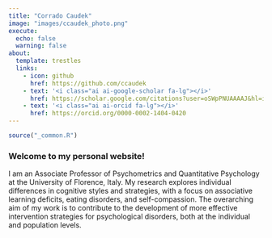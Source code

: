 ```yaml
---
title: "Corrado Caudek"
image: "images/ccaudek_photo.png"
execute: 
  echo: false
  warning: false
about:
  template: trestles
  links:
    - icon: github
      href: https://github.com/ccaudek
    - text: '<i class="ai ai-google-scholar fa-lg"></i>'
      href: https://scholar.google.com/citations?user=oSWpPNUAAAAJ&hl=it
    - text: '<i class="ai ai-orcid fa-lg"></i>'
      href: https://orcid.org/0000-0002-1404-0420
---
```


```r
source("_common.R")
```

### Welcome to my personal website!

I am an Associate Professor of Psychometrics and Quantitative Psychology at the University of Florence, Italy. My research explores individual differences in cognitive styles and strategies, with a focus on associative learning deficits, eating disorders, and self-compassion. The overarching aim of my work is to contribute to the development of more effective intervention strategies for psychological disorders, both at the individual and population levels.
